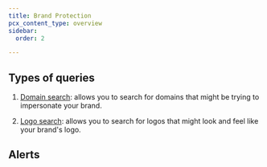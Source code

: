 ```yaml
---
title: Brand Protection
pcx_content_type: overview
sidebar:
  order: 2

---
```



<Render file="brand-protection-definition" product="security-center" />

## Types of queries

1. [Domain search](/security-center/brand-protection/#domain-search): allows you to search for domains that might be trying to impersonate your brand.

2. [Logo search](/security-center/brand-protection/#logo-queries): allows you to search for logos that might look and feel like your brand's logo.

## Alerts

<Render file="brand-protection-alerts" product="security-center" />
